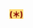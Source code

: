 <span style="font-weight:bold; background-color:#FFDD77; color:#800000;">(＊)</span>'''{{{1|提醒}}}'''<noinclude>{{documentation}}</noinclude>